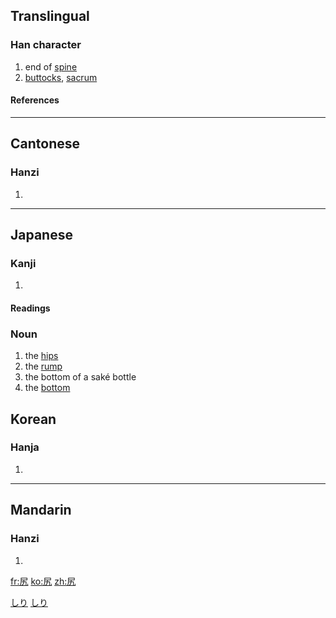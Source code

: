 ==Translingual==
===Han character===
{{Han char|rn=44|rad=尸|as=02|sn=5|four=7721<sub>7</sub>|canj=尸大弓 (SKN)}}
# end of [[spine]]
# [[buttocks]], [[sacrum]]
====References====
{{Han ref|kx=0300.020|dkj=07634|dj=0595.120|hdz=20965.050|uh=5C3B|ud=23611|bh=C975|bd=51573}}
----
==Cantonese==
===Hanzi===
{{yue-hanzi|jyut=|y=haau1}}
# {{defn|Cantonese}}
----
== Japanese ==
[[Category:1000_Japanese_basic_words|しり]]
=== Kanji ===
{{ja-kanji|grade=|rs=尸02}}
# {{defn|Japanese}} 
====Readings====
{{ja-readings|on=[[こう]] (kō)|kun=[[しり]] (shiri)}}



=== Noun ===
{{janoun|しり|shiri}}



[[Category:Japanese nouns|しり]]
#the [[hip|hips]]
#the [[rump]]
#the bottom of a saké bottle
#the [[bottom]]

==Korean==
===Hanja===
{{ko-hanja|hangeul=고|rv=go|mr=ko}}
# {{defn|Korean}}
----
==Mandarin==
===Hanzi===
{{cmn-hanzi|pin=[[kāo]] (kao1), [[yǐ]] (yi3)|wg=k'ao<sup>1</sup>, i<sup>3</sup>}}
# {{defn|Mandarin}}

[[fr:尻]]
[[ko:尻]]
[[zh:尻]]